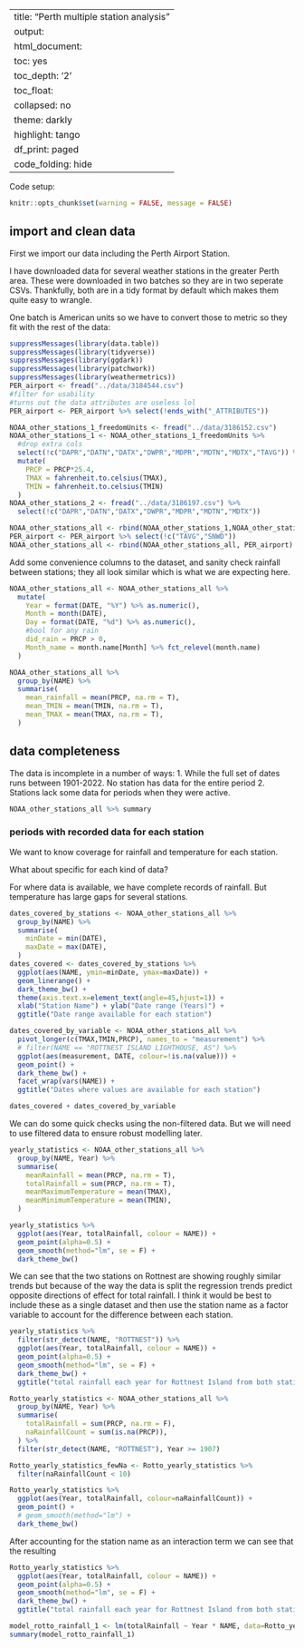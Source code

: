 
---
title: "Perth multiple station analysis"
output:
  html_document:
    toc: yes
    toc_depth: '2'
    toc_float:
      collapsed: no
    theme: darkly
    highlight: tango
    df_print: paged
    code_folding: hide
---

Code setup:
```r
knitr::opts_chunk$set(warning = FALSE, message = FALSE) 
```

## import and clean data

First we import our data including the Perth Airport Station.

I have downloaded data for several weather stations in the greater Perth area. These were downloaded in two batches so they are in two seperate CSVs. Thankfully, both are in a tidy format by default which makes them quite easy to wrangle. 

One batch is American units so we have to convert those to metric so they fit with the rest of the data:

```r
suppressMessages(library(data.table))
suppressMessages(library(tidyverse))
suppressMessages(library(ggdark))
suppressMessages(library(patchwork))
suppressMessages(library(weathermetrics))
PER_airport <- fread("../data/3184544.csv")
#filter for usability
#turns out the data attributes are useless lol
PER_airport <- PER_airport %>% select(!ends_with("_ATTRIBUTES"))

NOAA_other_stations_1_freedomUnits <- fread("../data/3186152.csv")
NOAA_other_stations_1 <- NOAA_other_stations_1_freedomUnits %>% 
  #drop extra cols
  select(!c("DAPR","DATN","DATX","DWPR","MDPR","MDTN","MDTX","TAVG")) %>% 
  mutate(
    PRCP = PRCP*25.4,
    TMAX = fahrenheit.to.celsius(TMAX),
    TMIN = fahrenheit.to.celsius(TMIN)
  )
NOAA_other_stations_2 <- fread("../data/3186197.csv") %>% 
  select(!c("DAPR","DATN","DATX","DWPR","MDPR","MDTN","MDTX"))

NOAA_other_stations_all <- rbind(NOAA_other_stations_1,NOAA_other_stations_2)
PER_airport <- PER_airport %>% select(!c("TAVG","SNWD"))
NOAA_other_stations_all <- rbind(NOAA_other_stations_all, PER_airport)
```

Add some convenience columns to the dataset, and sanity check rainfall between stations; they all look similar which is what we are expecting here.
```r
NOAA_other_stations_all <- NOAA_other_stations_all %>% 
  mutate(
    Year = format(DATE, "%Y") %>% as.numeric(),
    Month = month(DATE),
    Day = format(DATE, "%d") %>% as.numeric(),
    #bool for any rain
    did_rain = PRCP > 0,
    Month_name = month.name[Month] %>% fct_relevel(month.name)
  )

NOAA_other_stations_all %>% 
  group_by(NAME) %>% 
  summarise(
    mean_rainfall = mean(PRCP, na.rm = T),
    mean_TMIN = mean(TMIN, na.rm = T),
    mean_TMAX = mean(TMAX, na.rm = T),
  )
```

## data completeness

The data is incomplete in a number of ways:
1. While the full set of dates runs between 1901-2022. No station has data for the entire period
2. Stations lack some data for periods when they were active.

```r
NOAA_other_stations_all %>% summary
```

### periods with recorded data for each station

We want to know coverage for rainfall and temperature for each station.

What about specific for each kind of data?

For where data is available, we have complete records of rainfall. But temperature has large gaps for several stations.

```r
dates_covered_by_stations <- NOAA_other_stations_all %>% 
  group_by(NAME) %>% 
  summarise(
    minDate = min(DATE),
    maxDate = max(DATE),
  )
dates_covered <- dates_covered_by_stations %>% 
  ggplot(aes(NAME, ymin=minDate, ymax=maxDate)) +
  geom_linerange() +
  dark_theme_bw() +
  theme(axis.text.x=element_text(angle=45,hjust=1)) +
  xlab("Station Name") + ylab("Date range (Years)") +
  ggtitle("Date range available for each station")

dates_covered_by_variable <- NOAA_other_stations_all %>% 
  pivot_longer(c(TMAX,TMIN,PRCP), names_to = "measurement") %>%
  # filter(NAME == "ROTTNEST ISLAND LIGHTHOUSE, AS") %>% 
  ggplot(aes(measurement, DATE, colour=!is.na(value))) +
  geom_point() +
  dark_theme_bw() +
  facet_wrap(vars(NAME)) +
  ggtitle("Dates where values are available for each station")

dates_covered + dates_covered_by_variable
```

We can do some quick checks using the non-filtered data. But we will need to use filtered data to ensure robust modelling later.

```r
yearly_statistics <- NOAA_other_stations_all %>% 
  group_by(NAME, Year) %>% 
  summarise(
    meanRainfall = mean(PRCP, na.rm = T),
    totalRainfall = sum(PRCP, na.rm = T),
    meanMaximumTemperature = mean(TMAX),
    meanMinimumTemperature = mean(TMIN),
  ) 

yearly_statistics %>% 
  ggplot(aes(Year, totalRainfall, colour = NAME)) +
  geom_point(alpha=0.5) +
  geom_smooth(method="lm", se = F) +
  dark_theme_bw()
```

We can see that the two stations on Rottnest are showing roughly similar trends but because of the way the data is split the regression trends predict opposite directions of effect for total rainfall. I think it would be best to include these as a single dataset and then use the station name as a factor variable to account for the difference between each station.

```r
yearly_statistics %>% 
  filter(str_detect(NAME, "ROTTNEST")) %>% 
  ggplot(aes(Year, totalRainfall, colour = NAME)) +
  geom_point(alpha=0.5) +
  geom_smooth(method="lm", se = F) +
  dark_theme_bw() +
  ggtitle("total rainfall each year for Rottnest Island from both stations")
```

```r
Rotto_yearly_statistics <- NOAA_other_stations_all %>% 
  group_by(NAME, Year) %>%
  summarise(
    totalRainfall = sum(PRCP, na.rm = F),
    naRainfallCount = sum(is.na(PRCP)),
  ) %>% 
  filter(str_detect(NAME, "ROTTNEST"), Year >= 1907)

Rotto_yearly_statistics_fewNa <- Rotto_yearly_statistics %>% 
  filter(naRainfallCount < 10)

Rotto_yearly_statistics %>% 
  ggplot(aes(Year, totalRainfall, colour=naRainfallCount)) +
  geom_point() +
  # geom_smooth(method="lm") +
  dark_theme_bw()
```

After accounting for the station name as an interaction term we can see that the resulting 

```r
Rotto_yearly_statistics %>% 
  ggplot(aes(Year, totalRainfall, colour = NAME)) +
  geom_point(alpha=0.5) +
  geom_smooth(method="lm", se = F) +
  dark_theme_bw() +
  ggtitle("total rainfall each year for Rottnest Island from both stations")

model_rotto_rainfall_1 <- lm(totalRainfall ~ Year * NAME, data=Rotto_yearly_statistics_fewNa)
summary(model_rotto_rainfall_1)
```






